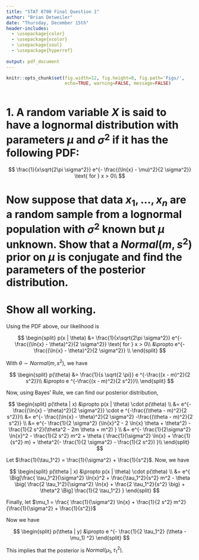 ```yaml
---
title: "STAT 8700 Final Question 1"
author: "Brian Detweiler"
date: "Thursday, December 15th"
header-includes:
  - \usepackage{color}
  - \usepackage{xcolor}
  - \usepackage{soul}
  - \usepackage{hyperref}
  
output: pdf_document
---
```


```r
knitr::opts_chunk$set(fig.width=12, fig.height=8, fig.path='Figs/',
                      echo=TRUE, warning=FALSE, message=FALSE)
```

```r
```

# 1. A random variable $X$ is said to have a lognormal distribution with parameters $\mu$ and $\sigma^2$ if it has the following PDF:

$$
\frac{1}{x\sqrt{2\pi \sigma^2}} e^{- \frac{(\ln{x} - \mu)^2}{2 \sigma^2}} \text{ for } x > 0\\
$$

# Now suppose that data $x_1, \hdots, x_n$ are a random sample from a lognormal population with $\sigma^2$ known but $\mu$ unknown. Show that a $Normal(m, s^2)$ prior on $\mu$ is conjugate and find the parameters of the posterior distribution.
# Show all working.

Using the PDF above, our likelihood is

$$
\begin{split}
p(x | \theta) &= \frac{1}{x\sqrt{2\pi \sigma^2}} e^{- \frac{(\ln{x} - \theta)^2}{2 \sigma^2}} \text{ for } x > 0\\
              &\propto e^{- \frac{(\ln{x} - \theta)^2}{2 \sigma^2}} \\
\end{split}
$$

With $\theta \sim Normal(m, s^2)$, we have

$$
\begin{split}
p(\theta)  &= \frac{1}{s \sqrt{2 \pi}} e ^{-\frac{(x - m)^2}{2 s^2}}\\
           &\propto e ^{-\frac{(x - m)^2}{2 s^2}}\\
\end{split}
$$

Now, using Bayes' Rule, we can find our posterior distribution,

$$
\begin{split}
p(\theta | x) &\propto p(x | \theta) \cdot p(\theta) \\
              &= e^{- \frac{(\ln{x} - \theta)^2}{2 \sigma^2}} \cdot e ^{-\frac{(\theta - m)^2}{2 s^2}}\\
              &= e^{- \frac{(\ln{x} - \theta)^2}{2 \sigma^2} -\frac{(\theta - m)^2}{2 s^2}} \\
              &= e^{- \frac{1}{2 \sigma^2} (\ln{x}^2 - 2 \ln{x} \theta + \theta^2) - \frac{1}{2 s^2}(\theta^2 - 2m \theta  + m^2) } \\
              &= e^{- \frac{1}{2\sigma^2} \ln{x}^2 - \frac{1}{2 s^2} m^2 + \theta ( \frac{1}{\sigma^2} \ln{x} + \frac{1}{s^2} m) + \theta^2(- \frac{1}{2 \sigma^2} - \frac{1}{2 s^2}) }\\
\end{split}
$$

Let $\frac{1}{\tau_1^2} = \frac{1}{\sigma^2} + \frac{1}{s^2}$. Now, we have

$$
\begin{split}
p(\theta | x) &\propto p(x | \theta) \cdot p(\theta) \\
              &= e^{ \Big[\frac{ \tau_1^2}{\sigma^2} \ln{x}^2 + \frac{\tau_1^2}{s^2} m^2 - \theta \big( \frac{2 \tau_1^2}{\sigma^2} \ln{x} + \frac{2 \tau_1^2}{s^2} \big) + \theta^2 \Big] \frac{1}{2 \tau_1^2} }
\end{split}
$$

Finally, let $\mu_1 = \frac{ \frac{1}{\sigma^2} \ln{x} + \frac{1}{2 s^2} m^2}{\frac{1}{\sigma^2} + \frac{1}{s^2}}$

Now we have

$$
\begin{split}
p(\theta | y) &\propto e ^{- \frac{1}{2 \tau_1^2} (\theta - \mu_1) ^2}
\end{split}
$$

This implies that the posterior is $Normal(\mu_1, \tau_1^2)$.


\begin{flushright}
  $\blacksquare$
\end{flushright}

\pagebreak